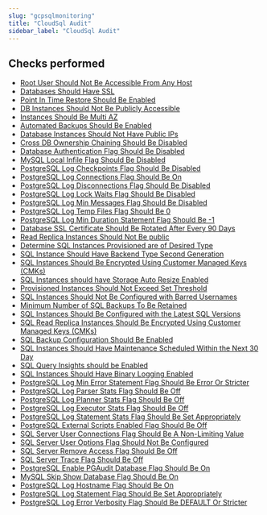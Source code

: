 ```yaml
---
slug: "gcpsqlmonitoring"
title: "CloudSql Audit"
sidebar_label: "CloudSql Audit"
---
```


## Checks performed

- [Root User Should Not Be Accessible From Any Host](gcpsqlmonitoring/rules/any_host_root_access) 
- [Databases Should Have SSL](gcpsqlmonitoring/rules/database_ssl_enabled) 
- [Point In Time Restore Should Be Enabled](gcpsqlmonitoring/rules/db_restorable) 
- [DB Instances Should Not Be Publicly Accessible](gcpsqlmonitoring/rules/db_publicly_accessible) 
- [Instances Should Be Multi AZ](gcpsqlmonitoring/rules/db_multiple_az) 
- [Automated Backups Should Be Enabled](gcpsqlmonitoring/rules/db_automated_backups) 
- [Database Instances Should Not Have Public IPs](gcpsqlmonitoring/rules/sql_no_public_ips) 
- [Cross DB Ownership Chaining Should Be Disabled](gcpsqlmonitoring/rules/sql_cross_db_ownership_chaining_flag) 
- [Database Authentication Flag Should Be Disabled](gcpsqlmonitoring/rules/sql_contained_database_authentication_flag) 
- [MySQL Local Infile Flag Should Be Disabled](gcpsqlmonitoring/rules/sql_local_infile_flag) 
- [PostgreSQL Log Checkpoints Flag Should Be Disabled](gcpsqlmonitoring/rules/sql_log_checkpoints_flag) 
- [PostgreSQL Log Connections Flag Should Be On](gcpsqlmonitoring/rules/sql_log_connections_flag) 
- [PostgreSQL Log Disconnections Flag Should Be Disabled](gcpsqlmonitoring/rules/sql_log_disconnections_flag) 
- [PostgreSQL Log Lock Waits Flag Should Be Disabled](gcpsqlmonitoring/rules/sql_log_lock_waits_flag) 
- [PostgreSQL Log Min Messages Flag Should Be Disabled](gcpsqlmonitoring/rules/sql_log_min_messages_flag) 
- [PostgreSQL Log Temp Files Flag Should Be 0](gcpsqlmonitoring/rules/sql_log_temp_files_flag) 
- [PostgreSQL Log Min Duration Statement Flag Should Be -1](gcpsqlmonitoring/rules/sql_log_min_duration_statement_flag) 
- [Database SSL Certificate Should Be Rotated After Every 90 Days](gcpsqlmonitoring/rules/sql_cert_rotation_check) 
- [Read Replica Instances Should Not Be public](gcpsqlmonitoring/rules/sql_read_replica_instances_not_public) 
- [Determine SQL Instances Provisioned are of Desired Type](gcpsqlmonitoring/rules/sql_desired_instance_type) 
- [SQL Instance Should Have Backend Type Second Generation](gcpsqlmonitoring/rules/sql_instances_second_gen) 
- [SQL Instances Should Be Encrypted Using Customer Managed Keys (CMKs)](gcpsqlmonitoring/rules/sql_instances_encrypted) 
- [SQL Instances should have Storage Auto Resize Enabled](gcpsqlmonitoring/rules/sql_free_storage_space) 
- [Provisioned Instances Should Not Exceed Set Threshold](gcpsqlmonitoring/rules/sql_instance_counts) 
- [SQL Instances Should Not Be Configured with Barred Usernames](gcpsqlmonitoring/rules/sql_barred_usernames) 
- [Minimum Number of SQL Backups To Be Retained](gcpsqlmonitoring/rules/sql_backup_retention_count) 
- [SQL Instances Should Be Configured with the Latest SQL Versions](gcpsqlmonitoring/rules/sql_database_version) 
- [SQL Read Replica Instances Should Be Encrypted Using Customer Managed Keys (CMKs)](gcpsqlmonitoring/rules/sql_replicas_encrypted) 
- [SQL Backup Configuration Should Be Enabled](gcpsqlmonitoring/rules/sql_backup_enabled) 
- [SQL Instances Should Have Maintenance Scheduled Within the Next 30 Day](gcpsqlmonitoring/rules/sql_maintenance_scheduled_within_30_days) 
- [SQL Query Insights should be Enabled](gcpsqlmonitoring/rules/sql_query_insights_enabled) 
- [SQL Instances Should Have Binary Logging Enabled](gcpsqlmonitoring/rules/sql_binary_logging_enabled) 
- [PostgreSQL Log Min Error Statement Flag Should Be Error Or Stricter](gcpsqlmonitoring/rules/sql_log_min_error_statement_flag) 
- [PostgreSQL Log Parser Stats Flag Should Be Off](gcpsqlmonitoring/rules/sql_log_parser_stats_flag) 
- [PostgreSQL Log Planner Stats Flag Should Be Off](gcpsqlmonitoring/rules/sql_log_planner_stats_flag) 
- [PostgreSQL Log Executor Stats Flag Should Be Off](gcpsqlmonitoring/rules/sql_log_executor_stats_flag) 
- [PostgreSQL Log Statement Stats Flag Should Be Set Appropriately](gcpsqlmonitoring/rules/sql_log_statement_stats_flag) 
- [PostgreSQL External Scripts Enabled Flag Should Be Off](gcpsqlmonitoring/rules/sql_external_scripts_enabled_flag) 
- [SQL Server User Connections Flag Should Be A Non-Limiting Value](gcpsqlmonitoring/rules/sql_user_connections_flag) 
- [SQL Server User Options Flag Should Not Be Configured](gcpsqlmonitoring/rules/sql_user_options_flag) 
- [SQL Server Remove Access Flag Should Be Off](gcpsqlmonitoring/rules/sql_remote_access_flag) 
- [SQL Server Trace Flag Should Be Off](gcpsqlmonitoring/rules/sql_trace_flag) 
- [PostgreSQL Enable PGAudit Database Flag Should Be On](gcpsqlmonitoring/rules/sql_enable_pgaudit_flag) 
- [MySQL Skip Show Database Flag Should Be On](gcpsqlmonitoring/rules/sql_skip_show_database_flag) 
- [PostgreSQL Log Hostname Flag Should Be On](gcpsqlmonitoring/rules/sql_log_hostname_flag) 
- [PostgreSQL Log Statement Flag Should Be Set Appropriately](gcpsqlmonitoring/rules/sql_log_statement_flag) 
- [PostgreSQL Log Error Verbosity Flag Should Be DEFAULT Or Stricter](gcpsqlmonitoring/rules/sql_log_error_verbosity_flag) 

